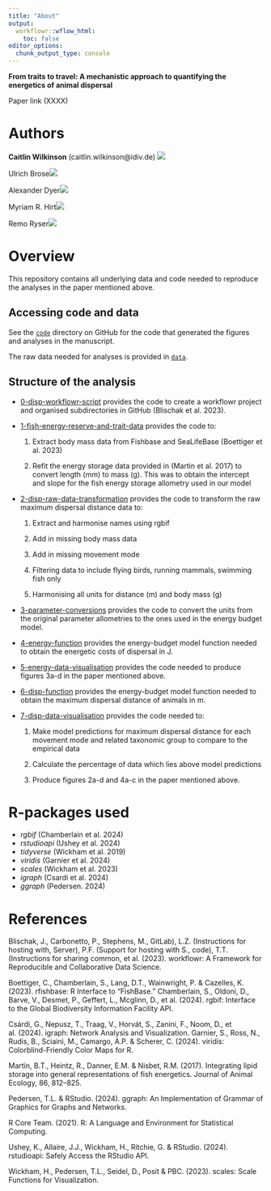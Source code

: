```yaml
---
title: "About"
output:
  workflowr::wflow_html:
    toc: false
editor_options:
  chunk_output_type: console
---
```

**From traits to travel: A mechanistic approach to quantifying the energetics of animal dispersal**

Paper link (XXXX)

# Authors
**Caitlin Wilkinson** (caitlin.wilkinson@idiv.de) [![](https://orcid.org/sites/default/files/images/orcid_16x16.png)](https://orcid.org/0000-0002-2831-8235)

Ulrich Brose[![](https://orcid.org/sites/default/files/images/orcid_16x16.png)](http://orcid.org/####)

Alexander Dyer[![](https://orcid.org/sites/default/files/images/orcid_16x16.png)](http://orcid.org/####)

Myriam R. Hirt[![](https://orcid.org/sites/default/files/images/orcid_16x16.png)](http://orcid.org/####)

Remo Ryser[![](https://orcid.org/sites/default/files/images/orcid_16x16.png)](http://orcid.org/####)

# Overview
This repository contains all underlying data and code needed to reproduce the analyses in the paper mentioned above. 

## Accessing code and data 

See the [`code`](https://github.com/biowilks/Energy-Budget-Model/tree/master/code) directory on GitHub for the code that generated the figures and analyses in the manuscript.

The raw data needed for analyses is provided in [`data`](https://github.com/biowilks/Energy-Budget-Model/tree/master/data). 

## Structure of the analysis

- [0-disp-workflowr-script](https://github.com/biowilks/Energy-Budget-Model/blob/master/code/0-disp-workflowr-script.R) provides the code to create a workflowr project and organised subdirectories in GitHub (Blischak et al. 2023). 

- [1-fish-energy-reserve-and-trait-data](https://github.com/biowilks/Energy-Budget-Model/blob/master/code/1-fish-energy-and-trait-data.R) provides the code to: 
<div class="indent-list"> 1) Extract body mass data from Fishbase and SeaLifeBase (Boettiger et al. 2023) </div>
<div class="indent-list"> 2) Refit the energy storage data provided in (Martin et al. 2017) to convert length (mm) to mass (g). This was to obtain the intercept and slope for the fish energy storage allometry used in our model </div>


- [2-disp-raw-data-transformation](https://github.com/biowilks/Energy-Budget-Model/blob/master/code/2-disp-raw-data-transformation.R) provides the code to transform the raw maximum dispersal distance data to: 
<div class="indent-list"> 1) Extract and harmonise names using rgbif</div>
<div class="indent-list"> 2) Add in missing body mass data </div>
<div class="indent-list"> 3) Add in missing movement mode </div>
<div class="indent-list"> 4) Filtering data to include flying birds, running mammals, swimming fish only </div>
<div class="indent-list"> 5) Harmonising all units for distance (m) and body mass (g) </div>


- [3-parameter-conversions](https://github.com/biowilks/Energy-Budget-Model/blob/master/code/3-parameter-conversions.R) provides the code to convert the units from the original parameter allometries to the ones used in the energy budget model. 

- [4-energy-function](https://github.com/biowilks/Energy-Budget-Model/blob/master/code/4-energy-function.R) provides the energy-budget model function needed to obtain the energetic costs of dispersal in J.

- [5-energy-data-visualisation](https://github.com/biowilks/Energy-Budget-Model/blob/master/code/5-energy-data-visualisation.R) provides the code needed to produce figures 3a-d in the paper mentioned above. 

- [6-disp-function](https://github.com/biowilks/Energy-Budget-Model/blob/master/code/6-disp-function.R) provides the energy-budget model function needed to obtain the maximum dispersal distance of animals in m. 

- [7-disp-data-visualisation](https://github.com/biowilks/Energy-Budget-Model/blob/master/code/7-disp-data-visualisation.R) provides the code needed to: 
<div class="indent-list"> 1) Make model predictions for maximum dispersal distance for each movement mode and related taxonomic group to compare to the empirical data</div>
<div class="indent-list"> 2) Calculate the percentage of data which lies above model predictions </div>
<div class="indent-list"> 3) Produce figures 2a-d and 4a-c in the paper mentioned above.</div> 



# R-packages used 
- *rgbif* (Chamberlain et al. 2024)
- *rstudioapi* (Ushey et al. 2024)
- *tidyverse* (Wickham et al. 2019)
- *viridis* (Garnier et al. 2024)
- *scales* (Wickham et al. 2023)
- *igraph* (Csardi et al. 2024)
- *ggraph* (Pedersen. 2024)

# References
Blischak, J., Carbonetto, P., Stephens, M., GitLab), L.Z. (Instructions for hosting with, Server), P.F. (Support for hosting with S., code), T.T. (Instructions for sharing common, et al. (2023). workflowr: A Framework for Reproducible and Collaborative Data Science.


Boettiger, C., Chamberlain, S., Lang, D.T., Wainwright, P. & Cazelles, K. (2023). rfishbase: R Interface to “FishBase.”
Chamberlain, S., Oldoni, D., Barve, V., Desmet, P., Geffert, L., Mcglinn, D., et al. (2024). rgbif: Interface to the Global Biodiversity Information Facility API.


Csárdi, G., Nepusz, T., Traag, V., Horvát, S., Zanini, F., Noom, D., et al. (2024). igraph: Network Analysis and Visualization.
Garnier, S., Ross, N., Rudis, B., Sciaini, M., Camargo, A.P. & Scherer, C. (2024). viridis: Colorblind-Friendly Color Maps for R.


Martin, B.T., Heintz, R., Danner, E.M. & Nisbet, R.M. (2017). Integrating lipid storage into general representations of fish energetics. Journal of Animal Ecology, 86, 812–825.


Pedersen, T.L. & RStudio. (2024). ggraph: An Implementation of Grammar of Graphics for Graphs and Networks.


R Core Team. (2021). R: A Language and Environment for Statistical Computing.


Ushey, K., Allaire, J.J., Wickham, H., Ritchie, G. & RStudio. (2024). rstudioapi: Safely Access the RStudio API.


Wickham, H., Pedersen, T.L., Seidel, D., Posit & PBC. (2023). scales: Scale Functions for Visualization.
